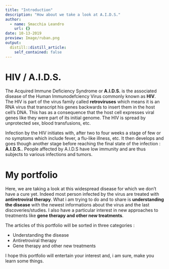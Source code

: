 ```yaml
---
title: "Introduction"
description: "How about we take a look at A.I.D.S."
author:
  - name: Smacchia Leandro
    url: {}
date: 10-13-2019
preview: Image/ruban.png
output:
  distill::distill_article:
    self_contained: false
---
```



# HIV / A.I.D.S.

The Acquired Immune Deficiency Syndrome or **A.I.D.S.** is the associated disease of the Human Immunodefciency Virus commonly known as **HIV**.
The HIV is part of the virus family called **retroviruses** which means it is an RNA virus that transcript his genes backwards to insert them in the host cell's DNA. This has as a consequence that the host cell expresses viral genes like they were part of its initial genome. The HIV is spread by unprotected sex, blood transfusions, etc.

Infection by the HIV initiates with, after two to four weeks a stage of few or no symptoms which include fever, a flu-like illness, etc. It then develops and goes though another stage before reaching the final state of the infection : **A.I.D.S.**. People affected by A.I.D.S have low immunity and are thus subjects to various infections and tumors.


# My portfolio

Here, we are taking a look at this widespread disease for which we don't have a cure yet. Indeed most person infected by the virus are treated with **antiretroviral therapy**. What i am trying to do and to share is **understanding the disease** with the newest informations about the virus and the last discoveries/studies. I also have a particular interest in new approaches to treatments like **gene therapy and other new treatments**.

The articles of this portfolio will be sorted in three categories :

* Understanding the disease
* Antiretroviral therapy
* Gene therapy and other new treatments

I hope this portfolio will entertain your interest and, i am sure, make you learn some things.
